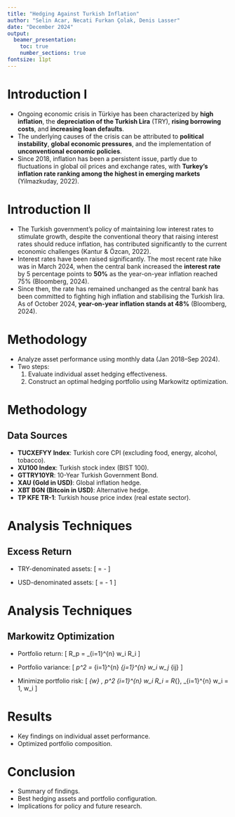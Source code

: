 ```yaml
---
title: "Hedging Against Turkish Inflation"
author: "Selin Acar, Necati Furkan Çolak, Denis Lasser"
date: "December 2024"
output:
  beamer_presentation:
    toc: true
    number_sections: true
fontsize: 11pt
---
```


# Introduction I

- Ongoing economic crisis in Türkiye has been characterized by **high inflation**, the **depreciation of the Turkish Lira** (TRY), **rising borrowing costs**, and **increasing loan defaults**.
- The underlying causes of the crisis can be attributed to **political instability**, **global economic pressures**, and the implementation of **unconventional economic policies**.
- Since 2018, inflation has been a persistent issue, partly due to fluctuations in global oil prices and exchange rates, with **Turkey's inflation rate ranking among the highest in emerging markets** (Yilmazkuday, 2022).

# Introduction II
- The Turkish government's policy of maintaining low interest rates to stimulate growth, despite the conventional theory that raising interest rates should reduce inflation, has contributed significantly to the current economic challenges (Kantur & Özcan, 2022).
- Interest rates have been raised significantly. The most recent rate hike was in March 2024, when the central bank increased the **interest rate** by 5 percentage points to **50%** as the year-on-year inflation reached 75% (Bloomberg, 2024).
- Since then, the rate has remained unchanged as the central bank has been committed to fighting high inflation and stabilising the Turkish lira. As of October 2024, **year-on-year inflation stands at 48%** (Bloomberg, 2024).

  
# Methodology

- Analyze asset performance using monthly data (Jan 2018–Sep 2024).
- Two steps:
  1. Evaluate individual asset hedging effectiveness.
  2. Construct an optimal hedging portfolio using Markowitz optimization.
  
# Methodology

## Data Sources
- **TUCXEFYY Index**: Turkish core CPI (excluding food, energy, alcohol, tobacco).
- **XU100 Index**: Turkish stock index (BIST 100).
- **GTTRY10YR**: 10-Year Turkish Government Bond.
- **XAU (Gold in USD)**: Global inflation hedge.
- **XBT BGN (Bitcoin in USD)**: Alternative hedge.
- **TP KFE TR-1**: Turkish house price index (real estate sector).

# Analysis Techniques

## Excess Return
- TRY-denominated assets:
  \[
  \text{Excess Return} = \text{Nominal Return} - \text{Inflation Rate}
  \]

- USD-denominated assets:
  \[
  \text{Excess Return} = \frac{1 + \text{Nominal Return}}{1 + \text{Inflation Rate}} - 1
  \]
  
# Analysis Techniques

## Markowitz Optimization
- Portfolio return:
  \[
  R_p = \sum_{i=1}^{n} w_i R_i
  \]

- Portfolio variance:
  \[
  \sigma_p^2 = \sum_{i=1}^{n} \sum_{j=1}^{n} w_i w_j \sigma_{ij}
  \]

- Minimize portfolio risk:
  \[
  \min_{w} \, \sigma_p^2 \quad \text{subject to:} \quad \sum_{i=1}^{n} w_i R_i = R_{\text{target}}, \quad \sum_{i=1}^{n} w_i = 1, \quad w_i \geq 0
  \]

# Results

- Key findings on individual asset performance.
- Optimized portfolio composition.

# Conclusion

- Summary of findings.
- Best hedging assets and portfolio configuration.
- Implications for policy and future research.

